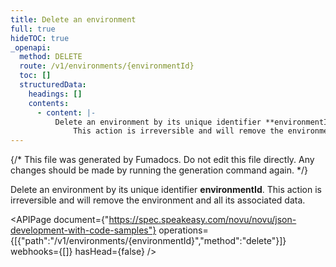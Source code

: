 ```yaml
---
title: Delete an environment
full: true
hideTOC: true
_openapi:
  method: DELETE
  route: /v1/environments/{environmentId}
  toc: []
  structuredData:
    headings: []
    contents:
      - content: |-
          Delete an environment by its unique identifier **environmentId**. 
              This action is irreversible and will remove the environment and all its associated data.
---
```


{/* This file was generated by Fumadocs. Do not edit this file directly. Any changes should be made by running the generation command again. */}

Delete an environment by its unique identifier **environmentId**. 
    This action is irreversible and will remove the environment and all its associated data.

<APIPage document={"https://spec.speakeasy.com/novu/novu/json-development-with-code-samples"} operations={[{"path":"/v1/environments/{environmentId}","method":"delete"}]} webhooks={[]} hasHead={false} />